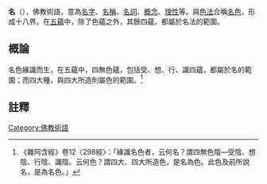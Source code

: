 '''名'''（{{lang-sa|{{IAST|Nāma}}}}），佛教術語，意為[[名字|名字]]、[[名稱|名稱]]、[[名詞|名詞]]、[[概念|概念]]、[[理性|理性]]等。與[[色_(佛教)|色法]]合稱[[名色|名色]]，形成十八界。在[[五蘊|五蘊]]中，除了色蘊之外，其餘四蘊，都屬於名法的範圍。
==概論==
名色緣識而生，在五蘊中，四無色蘊，包括受、想、行、識四蘊，都屬於名的範圍；而四大種，與四大所造則屬色的範圍。<ref>《雜阿含經》卷12〈298經〉：「緣識名色者，云何名？謂四無色陰—受陰、想陰、行陰、識陰。云何色？謂四大、四大所造色，是名為色。此色及前所說名，是為名色。」</ref>
==註釋==
{{reflist}}
[[Category:佛教術語|Category:佛教術語]]